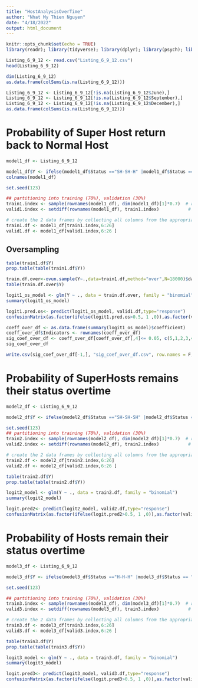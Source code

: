 ---
title: "HostAnalysisOverTime"
author: "Nhat My Thien Nguyen"
date: "4/18/2022"
output: html_document
---

```{r setup, include=FALSE}
knitr::opts_chunk$set(echo = TRUE)
library(readr); library(tidyverse); library(dplyr); library(psych); library(PerformanceAnalytics); library(skimr); library(lessR); library(ggplot2); library(gridExtra); library(fastDummies); library(forecast); library(BMA); library(stats); library(olsrr); library(MASS); library(kableExtra); library(car); library(broom); library(glmulti); library(ggmap); library(rstudioapi); library(revgeo); library(RCurl);library(stringr); library(gsubfn);library(ngram);library(stringr); library(tm); library(caret); library(ROCR); library(ROSE)
```

```{r}
Listing_6_9_12 <- read.csv("Listing_6_9_12.csv")
head(Listing_6_9_12)
```

```{r}
dim(Listing_6_9_12)
as.data.frame(colSums(is.na(Listing_6_9_12)))
```

```{r}
Listing_6_9_12 <- Listing_6_9_12[!is.na(Listing_6_9_12$June),]
Listing_6_9_12 <- Listing_6_9_12[!is.na(Listing_6_9_12$September),]
Listing_6_9_12 <- Listing_6_9_12[!is.na(Listing_6_9_12$December),]
as.data.frame(colSums(is.na(Listing_6_9_12)))
```

# Probability of Super Host return back to Normal Host
```{r}
model1_df <- Listing_6_9_12
```
```{r}
model1_df$Y <- ifelse(model1_df$Status =="SH-SH-H" |model1_df$Status == "SH-H-H", 1,0 )
colnames(model1_df)
```
```{r}
set.seed(123)

## partitioning into training (70%), validation (30%)
train1.index <- sample(rownames(model1_df), dim(model1_df)[1]*0.7)  # randomly sample 70% of the row IDs for training
valid1.index <- setdiff(rownames(model1_df), train1.index)           # use setdiff() to find records not already in the training set

# create the 2 data frames by collecting all columns from the appropriate rows
train1.df <- model1_df[train1.index,6:26]
valid1.df <- model1_df[valid1.index,6:26 ]

```

## Oversampling
```{r}
table(train1.df$Y)            
prop.table(table(train1.df$Y)) 
```
```{r}
train.df.over<-ovun.sample(Y~.,data=train1.df,method="over",N=18000)$data
table(train.df.over$Y)
```

```{r}
logit1_os_model <- glm(Y ~ ., data = train.df.over, family = "binomial")
summary(logit1_os_model)
```
```{r}
logit1.pred.os<- predict(logit1_os_model, valid1.df,type="response")
confusionMatrix(as.factor(ifelse(logit1.pred.os>0.5, 1 ,0)),as.factor(valid1.df$Y),positive = "1")
```

```{r}
coeff_over_df <- as.data.frame(summary(logit1_os_model)$coefficient)
coeff_over_df$Indicators <- rownames(coeff_over_df)
sig_coef_over_df <- coeff_over_df[coeff_over_df[,4]<= 0.05, c(5,1,2,3,4)]
sig_coef_over_df
```

```{r}
write.csv(sig_coef_over_df[-1,], "sig_coef_over_df.csv", row.names = F, )
```


# Probability of SuperHosts remains their status overtime
```{r}
model2_df <- Listing_6_9_12
```
```{r}
model2_df$Y <- ifelse(model2_df$Status =="SH-SH-SH" |model2_df$Status == "SH-H-SH", 1,0 )
```

```{r}
set.seed(123)
## partitioning into training (70%), validation (30%)
train2.index <- sample(rownames(model2_df), dim(model2_df)[1]*0.7)  # randomly sample 70% of the row IDs for training
valid2.index <- setdiff(rownames(model2_df), train2.index)           # use setdiff() to find records not already in the training set
```

```{r}
# create the 2 data frames by collecting all columns from the appropriate rows
train2.df <- model2_df[train2.index,6:26]
valid2.df <- model2_df[valid2.index,6:26 ]
```

```{r}
table(train2.df$Y)            
prop.table(table(train2.df$Y))
```

```{r}
logit2_model <- glm(Y ~ ., data = train2.df, family = "binomial")
summary(logit2_model)
```
```{r}
logit.pred2<- predict(logit2_model, valid2.df,type="response")
confusionMatrix(as.factor(ifelse(logit.pred2>0.5, 1 ,0)),as.factor(valid2.df$Y),positive = "1")
```

# Probability of Hosts remain their status overtime

```{r}
model3_df <- Listing_6_9_12
```
```{r}
model3_df$Y <- ifelse(model3_df$Status =="H-H-H" |model3_df$Status == "H-SH-H", 1,0 )
```
```{r}
set.seed(123)

## partitioning into training (70%), validation (30%)
train3.index <- sample(rownames(model3_df), dim(model3_df)[1]*0.7)  # randomly sample 70% of the row IDs for training
valid3.index <- setdiff(rownames(model3_df), train3.index)           # use setdiff() to find records not already in the training set
```
```{r}
# create the 2 data frames by collecting all columns from the appropriate rows
train3.df <- model3_df[train3.index,6:26]
valid3.df <- model3_df[valid3.index,6:26 ]
```

```{r}
table(train3.df$Y)            
prop.table(table(train3.df$Y))
```
```{r}
logit3_model <- glm(Y ~ ., data = train3.df, family = "binomial")
summary(logit3_model)
```
```{r}
logit.pred3<- predict(logit3_model, valid3.df,type="response")
confusionMatrix(as.factor(ifelse(logit.pred3>0.5, 1 ,0)),as.factor(valid3.df$Y),positive = "1")
```






















